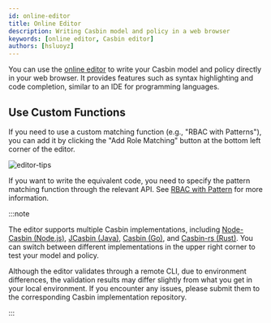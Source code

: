 ```yaml
---
id: online-editor
title: Online Editor
description: Writing Casbin model and policy in a web browser
keywords: [online editor, Casbin editor]
authors: [hsluoyz]
---
```


You can use the [online editor](/editor) to write your Casbin model and policy directly in your web browser. It provides features such as syntax highlighting and code completion, similar to an IDE for programming languages.

## Use Custom Functions

If you need to use a custom matching function (e.g., "RBAC with Patterns"), you can add it by clicking the "Add Role Matching" button at the bottom left corner of the editor.

![editor-tips](/img/editor-tips.png)

If you want to write the equivalent code, you need to specify the pattern matching function through the relevant API. See [RBAC with Pattern](/docs/rbac-with-pattern) for more information.

:::note

The editor supports multiple Casbin implementations, including [Node-Casbin (Node.js)](https://github.com/casbin/node-casbin), [JCasbin (Java)](https://github.com/casbin/jcasbin), [Casbin (Go)](https://github.com/casbin/casbin), and [Casbin-rs (Rust)](https://github.com/casbin/casbin-rs). You can switch between different implementations in the upper right corner to test your model and policy.

Although the editor validates through a remote CLI, due to environment differences, the validation results may differ slightly from what you get in your local environment. If you encounter any issues, please submit them to the corresponding Casbin implementation repository.

:::
